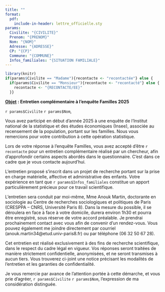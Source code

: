 ```yaml
---
title: ""
format:
  pdf:
    include-in-header: lettre_officielle.sty
params:
  Civilite: "{CIVILITE}"
  Prenom: "{PRENOM}"
  Nom: "{NOM}"
  Adresse: "{ADRESSE}"
  CP: "{CP}"
  Commune: "{COMMUNE}"
  Infos_familiales: "{SITUATION FAMILIALE}"
---
```


```r
library(knitr)
if(params$Civilite == "Madame"){recontacte <- "recontactée"} else {
  if(params$Civilite == "Monsieur"){recontacte <- "recontacté"} else {
    recontacte <- "{RECONTACTE/EE}"
  }}
```

\vspace{8em}

\destinataire{`r params$Civilite` `r params$Nom` `r params$Prenom` \\ `r params$Adresse` \\ `r params$CP` `r params$Commune`}

\datelettre

[**Objet**]{.underline} **: Entretien complémentaire à l’enquête Familles 2025**

\vspace{1em}


`r params$Civilite` `r params$Nom`,


Vous avez participé en début d’année 2025 à une enquête de l’Institut national de la statistique et des études économiques (Insee), associée au recensement de la population, portant sur les familles. Nous vous remercions pour votre contribution à cette opération statistique.

Lors de votre réponse à l’enquête Familles, vous avez accepté d’être `r recontacte` pour un entretien complémentaire réalisé par un chercheur, afin d’approfondir certains aspects abordés dans le questionnaire. C’est dans ce cadre que je vous contacte aujourd’hui.

L’entretien proposé s’inscrit dans un projet de recherche portant sur la prise en charge matérielle, affective et administrative des enfants. Votre expérience en tant que `r params$Infos_familiales` constitue un apport particulièrement précieux pour ce travail scientifique.

L’entretien sera conduit par moi-même, Mme Anouk Martin, doctorante en sociologie au Centre de recherches sociologiques et politiques de Paris (CRESPPA – CNRS, Université Paris 8). Dans la mesure du possible, il se déroulera en face à face à votre domicile, durera environ 1h30 et pourra être enregistré, sous réserve de votre accord préalable. Je prendrai prochainement contact avec vous afin de convenir d’un rendez-vous. Vous pouvez également me joindre directement par courriel (anouk.martin34\@etud.univ-paris8.fr) ou par téléphone (06 32 50 67 28).

Cet entretien est réalisé exclusivement à des fins de recherche scientifique, dans le respect du cadre légal en vigueur. Vos réponses seront traitées de manière strictement confidentielle, anonymisées, et ne seront transmises à aucun tiers. Vous trouverez ci-joint une notice précisant les modalités de l’entretien et les garanties de confidentialité.

Je vous remercie par avance de l’attention portée à cette démarche, et vous prie d’agréer, `r params$Civilite` `r params$Nom`, l’expression de ma considération distinguée.

\signature{Anouk MARTIN \\ Doctorante au CRESPPA, UMR 7217, Université Paris 8 \\ anouk.martin34\@etud.univ-paris8.fr \\ 06 32 50 67 28 \\ 59-61 rue Pouchet 75849 Paris Cedex 17}
